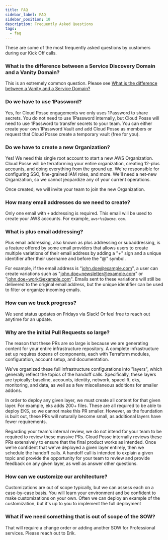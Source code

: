 ```yaml
---
title: FAQ
sidebar_label: FAQ
sidebar_position: 10
description: Frequently Asked Questions
tags:
  - faq
---
```


<Intro>
These are some of the most frequently asked questions by customers during our Kick Off calls.
</Intro>

### What is the difference between a Service Discovery Domain and a Vanity Domain?

This is an extremely common question. Please see [What is the difference between a Vanity and a Service Domain?](/reference-architecture/fundamentals/network-and-dns/#what-is-the-difference-between-a-vanity-and-a-service-domain)

### Do we have to use 1Password?

Yes, for Cloud Posse engagements we only uses 1Password to share secrets. You do not need to use 1Password internally, but Cloud Posse will need to use 1Password to transfer secrets to your team. You can either create your own 1Password Vault and add Cloud Posse as members or request that Cloud Posse create a temporary vault (free for you).

### Do we have to create a new Organization?

Yes! We need this single root account to start a new AWS Organization. Cloud Posse will be terraforming your entire organization, creating 12-plus accounts, and doing everything from the ground up. We're responsible for configuring SSO, fine-grained IAM roles, and more. We'll need a net-new Organization, so we cannot jeopardize any of your current operations.

Once created, we will invite your team to join the new Organization.

### How many email addresses do we need to create?

Only one email with `+` addressing is required. This email will be used to create your AWS accounts. For example, `aws+%s@acme.com`.

### What is plus email addressing?

Plus email addressing, also known as plus addressing or subaddressing, is a feature offered by some email providers that allows users to create multiple variations of their email address by adding a "+" sign and a unique identifier after their username and before the "@" symbol.

For example, if the email address is "john.doe@example.com", a user can create variations such as "john.doe+newsletter@example.com" or "john.doe+work@example.com". Emails sent to these variations will still be delivered to the original email address, but the unique identifier can be used to filter or organize incoming emails.

### How can we track progress?

We send status updates on Fridays via Slack! Or feel free to reach out anytime for an update.

### Why are the initial Pull Requests so large?

The reason that these PRs are so large is because we are generating content for your entire infrastructure repository.
A complete infrastructure set up requires dozens of components, each with Terraform modules, configuration, account setup, and documentation.

We've organized these full infrastructure configurations into "layers", which generally reflect the topics of the handoff calls.
Specifically, these layers are typically: baseline, accounts, identity, network, spacelift, eks, monitoring, and data, as well as a few
miscellaneous additions for smaller addons.

In order to deploy any given layer, we must create all content for that given layer. For example, eks adds 200+ files.
These are all required to be able to deploy EKS, so we cannot make this PR smaller. However, as the foundation is built out,
these PRs will naturally become small, as additional layers have fewer requirements.

Regarding your team's internal review, we do not intend for your team to be required to review these massive PRs.
Cloud Posse internally reviews these PRs extensively to ensure that the final product works as intended. Once we're
confident that we've deployed a given layer entirely, then we schedule the handoff calls. A handoff call is intended
to explain a given topic and provide the opportunity for your team to review and provide feedback on any given layer,
as well as answer other questions.

### How can we customize our architecture?

Customizations are out of scope typically, but we can assess each on a case-by-case basis.
You will learn your environment and be confident to make customizations on your own.
Often we can deploy an example of the customization, but it's up to you to implement the full deployment

### What if we need something that is out of scope of the SOW?

That will require a change order or adding another SOW for Professional services. Please reach out to Erik.
